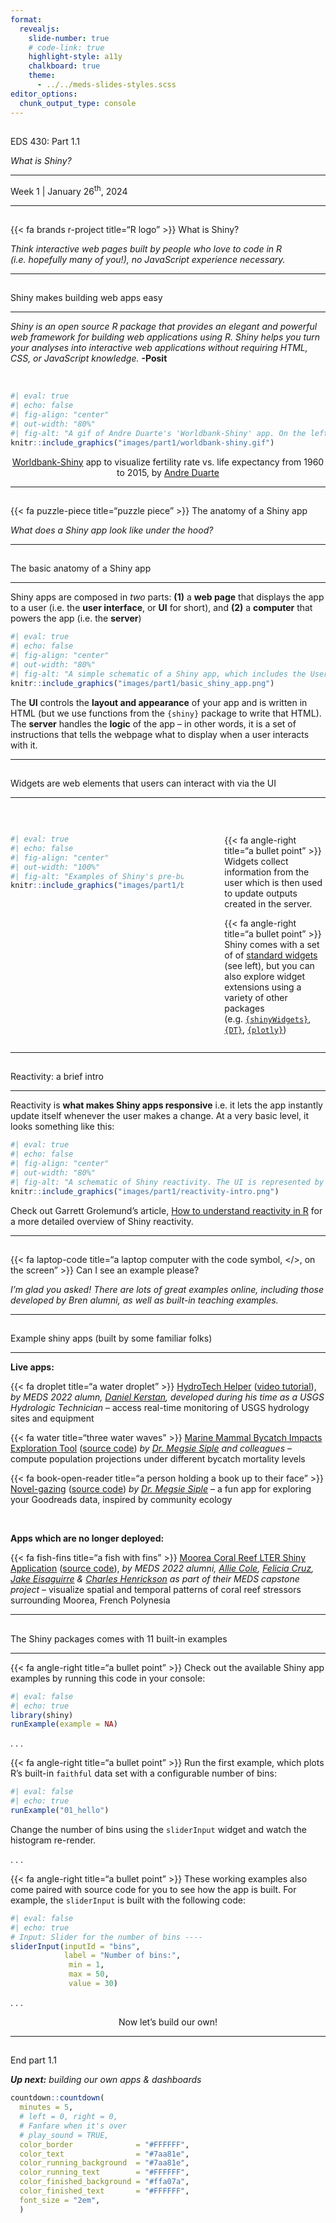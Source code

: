 ```yaml
---
format: 
  revealjs:
    slide-number: true
    # code-link: true
    highlight-style: a11y
    chalkboard: true
    theme: 
      - ../../meds-slides-styles.scss
editor_options: 
  chunk_output_type: console
---
```


## {#title-slide data-menu-title="Title Slide" background="#053660"} 

[EDS 430: Part 1.1]{.custom-title}

[*What is Shiny?*]{.custom-subtitle}

<hr class="hr-teal">

[Week 1 | January 26^th^, 2024]{.custom-subtitle3}

---

##  {#what-is-shiny data-menu-title="~~~ What is Shiny? ~~~" background="#047C90"}

<div class="page-center vertical-center">
<p class="custom-subtitle bottombr">{{< fa brands r-project title="R logo" >}} What is Shiny?</p>
<p class="caption-text">*Think interactive web pages built by people who love to code in R (i.e. hopefully many of you!), no JavaScript experience necessary.*</p>
</div>

---

##  {#easy-web-apps data-menu-title="Shiny = easy web apps"}

[Shiny makes building web apps easy]{.slide-title}

<hr>

<p class="quote-text-bg body-text bottombr">*Shiny is an open source R package that provides an elegant and powerful web framework for building web applications using R. Shiny helps you turn your analyses into interactive web applications without requiring HTML, CSS, or JavaScript knowledge.* **-Posit**</p>

<br>

```r
#| eval: true
#| echo: false
#| fig-align: "center"
#| out-width: "80%"
#| fig-alt: "A gif of Andre Duarte's 'Worldbank-Shiny' app. On the lefthand side of the app, the title 'Gapminder Interactive Plot' sits above a series of three widgets. The first is a dropdown menu where the user can select a region (e.g. Europe & Central Asia) or view all regions at the same time. The next two widgets are slider inputs -- the first allows the user to select a year between 1960 and 2014, and the second allows the user to select a population size between 500 and 5000. On the right hand side of the app is a bubble plot of Fertility Rate vs. Life Expectancy, which updates as inputs are changed by the user. Hovering a bubble displays thge corresponding Country, Region, Population, Life Expectancy, and Fertility Rate."
knitr::include_graphics("images/part1/worldbank-shiny.gif")
```

<center><p class="body-text-s gray-text topbr">[Worldbank-Shiny](https://github.com/aguimaraesduarte/WorldBank-Shiny) app to visualize fertility rate vs. life expectancy from 1960 to 2015, by [Andre Duarte](https://github.com/aguimaraesduarte)</p></center>

---

##  {#app-anatomy data-menu-title="~~~ Anatomy of an app ~~~" background="#047C90"}

<div class="page-center vertical-center">
<p class="custom-subtitle bottombr">{{< fa puzzle-piece title="puzzle piece" >}} The anatomy of a Shiny app</p>
<p class="caption-text">*What does a Shiny app look like under the hood?*</p>
</div>

---

##  {#basic-anatomy data-menu-title="Basic Anatomy"}

[The basic anatomy of a Shiny app]{.slide-title}

<hr>

<p class="body-text bottombr">Shiny apps are composed in *two* parts: [**(1)**]{.teal-text} a **web page** that displays the app to a user (i.e. the **user interface**, or **UI** for short), and [**(2)**]{.teal-text} a **computer** that powers the app (i.e. the **server**)</p>

```r
#| eval: true
#| echo: false
#| fig-align: "center"
#| out-width: "80%"
#| fig-alt: "A simple schematic of a Shiny app, which includes the User Interface (UI, colored in blue) and the Server (colored in orange). The UI creates what the user will see and interact with, while the server builds the outputs that react and update based on user inputs."
knitr::include_graphics("images/part1/basic_shiny_app.png")
```

<p class="body-text bottombr">The **UI** controls the **layout and appearance** of your app and is written in HTML (but we use functions from the `{shiny}` package to write that HTML). The **server** handles the **logic** of the app -- in other words, it is a set of instructions that tells the webpage what to display when a user interacts with it.</p>

---

##  {#widgets data-menu-title="Widgets"}

[Widgets are web elements that users can interact with via the UI]{.slide-title2}

<hr>

<br>

::::{.columns}

::: {.column width="60%"}
```r
#| eval: true
#| echo: false
#| fig-align: "center"
#| out-width: "100%"
#| fig-alt: "Examples of Shiny's pre-built widget options. These include buttons, single checkbox, checkbox groups, date input, date range, file input, numeric input, radio buttons, select box, sliders, and text input. The default color scheme is black and gray with selections highlighted in blue."
knitr::include_graphics("images/part1/basic-widgets.png")
```
:::

::: {.column width="5%"}
:::

::: {.column width="35%"}
<p class="body-text bottombr">[{{< fa angle-right title="a bullet point" >}}]{.teal-text} Widgets collect information from the user which is then used to update outputs created in the server.</p>

<p class="body-text topbr">[{{< fa angle-right title="a bullet point" >}}]{.teal-text} Shiny comes with a set of of [standard widgets](https://shiny.rstudio.com/tutorial/written-tutorial/lesson3/) (see left), but you can also explore widget extensions using a variety of other packages (e.g. [`{shinyWidgets}`](https://github.com/dreamRs/shinyWidgets), [`{DT}`](https://rstudio.github.io/DT/), [`{plotly}`](https://plotly.com/r/))</p>
:::

::::

---

##  {#reactivity-intro data-menu-title="Reactivity Intro"}

[Reactivity: a brief intro]{.slide-title}

<hr>

<p class="body-text bottombr">Reactivity is **what makes Shiny apps responsive** i.e. it lets the app instantly update itself whenever the user makes a change. At a very basic level, it looks something like this:</p>

```r
#| eval: true
#| echo: false
#| fig-align: "center"
#| out-width: "80%"
#| fig-alt: "A schematic of Shiny reactivity. The UI is represented by a light blue box. Inside the blue UI box, there is a radio button widget that says, 'Make a choice:' and three round radio buttons beneath it. Underneath that, there is a placeholder space for a reactive output to be created by the server. The server is to the left of the UI and is represented by an orange box. At a basic level, reactivity occurs after the following steps: (1) A widget gets information from a user which (2) is then passed to the server where it is used to update a data frame based on the users choice. (3) The new data frame is used to update outputs in the server, and (4) those outputs are then rendered in the UI."
knitr::include_graphics("images/part1/reactivity-intro.png")
```

<p class="body-text bottombr">Check out Garrett Grolemund's article, [How to understand reactivity in R ](https://shiny.rstudio.com/articles/understanding-reactivity.html) for a more detailed overview of Shiny reactivity.</p>

---

##  {#examples-please data-menu-title="~~~ Examples Please? ~~~" background="#047C90"}

<div class="page-center vertical-center">
<p class="custom-subtitle bottombr">{{< fa laptop-code title="a laptop computer with the code symbol, </>, on the screen" >}} Can I see an example please?</p>
<p class="caption-text">*I'm glad you asked! There are lots of great examples online, including those developed by Bren alumni, as well as built-in teaching examples.*</p>
</div>

---

##  {#shinyapp-examples data-menu-title="Examples of shiny apps"}

[Example shiny apps (built by some familiar folks)]{.slide-title2}

<hr>

[**Live apps:**]{.body-text-m .teal-text}

[[{{< fa droplet title="a water droplet" >}}]{.teal-text} [HydroTech Helper](https://danielkerstan.shinyapps.io/usgs_water_data/) ([video tutorial](https://www.youtube.com/watch?v=t8AUNpIb4eE)), *by MEDS 2022 alumn, [Daniel Kerstan](https://www.linkedin.com/in/daniel-kerstan-5b162321b/), developed during his time as a USGS Hydrologic Technician* -- access real-time monitoring of USGS hydrology sites and equipment]{.body-text-s}

[[{{< fa water title="three water waves" >}}]{.teal-text} [Marine Mammal Bycatch Impacts Exploration Tool](https://msiple.shinyapps.io/mmrefpoints/) ([source code](https://github.com/mcsiple/mmrefpoints)) *by [Dr. Megsie Siple](https://www.linkedin.com/in/margaret-siple-66157211/) and colleagues* -- compute population projections under different bycatch mortality levels]{.body-text-s}

[[{{< fa book-open-reader title="a person holding a book up to their face" >}}]{.teal-text} [Novel-gazing](https://msiple.shinyapps.io/NovelGazingApp/) ([source code](https://github.com/mcsiple/novelgazing)) *by [Dr. Megsie Siple](https://www.linkedin.com/in/margaret-siple-66157211/)* -- a fun app for exploring your Goodreads data, inspired by community ecology]{.body-text-s}

<br>

[**Apps which are no longer deployed:**]{.body-text-m .teal-text}

[[{{< fa fish-fins title="a fish with fins" >}}]{.teal-text} [Moorea Coral Reef LTER Shiny Application](https://shinyapps.bren.ucsb.edu/ShinyAppMooreaViz/) ([source code](https://shinyapps.bren.ucsb.edu/ShinyAppMooreaViz/)), *by MEDS 2022 alumni, [Allie Cole](https://www.linkedin.com/in/allie-ingrid-cole-60351a1ba/), [Felicia Cruz](https://www.linkedin.com/in/cruz-felicia/), [Jake Eisaguirre](https://jake-eisaguirre.github.io/) & [Charles Henrickson](https://www.linkedin.com/in/charles-hendrickson-0001a0223/) as part of their MEDS capstone project* -- visualize spatial and temporal patterns of coral reef stressors surrounding Moorea, French Polynesia]{.body-text-s}

---

##  {#built-in-examples data-menu-title="Built-in Examples"}

[The Shiny packages comes with 11 built-in examples]{.slide-title2}

<hr>

<p class="body-text-s bottombr">[{{< fa angle-right title="a bullet point" >}}]{.teal-text} Check out the available Shiny app examples by running this code in your console:</p>

```r
#| eval: false
#| echo: true
library(shiny)
runExample(example = NA)
```

. . .

<p class="body-text-s topbr bottombr">[{{< fa angle-right title="a bullet point" >}}]{.teal-text} Run the first example, which plots R’s built-in `faithful` data set with a configurable number of bins:</p>

```r
#| eval: false
#| echo: true
runExample("01_hello")
```

<p class="body-text-s topbr bottombr">Change the number of bins using the `sliderInput` widget and watch the histogram re-render.</p>

. . . 

<p class="body-text-s topbr bottombr">[{{< fa angle-right title="a bullet point" >}}]{.teal-text} These working examples also come paired with source code for you to see how the app is built. For example, the `sliderInput` is built with the following code:</p>

```r
#| eval: false
#| echo: true
# Input: Slider for the number of bins ----
sliderInput(inputId = "bins",
            label = "Number of bins:",
             min = 1,
             max = 50,
             value = 30)
```

. . . 

<center><p class="body-text-l teal-text">Now let's build our own!</p></center>

---

##  {#end-section data-menu-title="~~~ BREAK ~~~" background="#047C90"}

<div class="page-center vertical-center">
<p class="custom-subtitle bottombr">End part 1.1</p>
<p class="caption-text">***Up next:** building our own apps & dashboards*</p>
</div>

```r
countdown::countdown(
  minutes = 5,
  # left = 0, right = 0,
  # Fanfare when it's over
  # play_sound = TRUE,
  color_border              = "#FFFFFF",
  color_text                = "#7aa81e",
  color_running_background  = "#7aa81e",
  color_running_text        = "#FFFFFF",
  color_finished_background = "#ffa07a",
  color_finished_text       = "#FFFFFF",
  font_size = "2em",
  )
```
